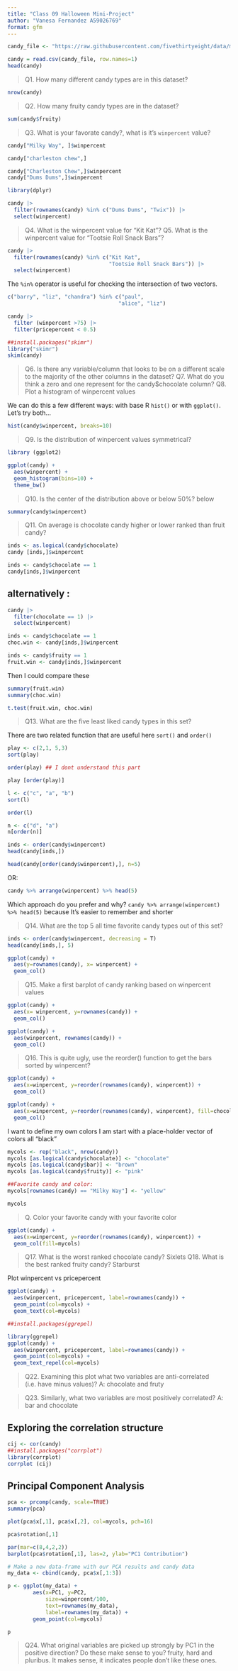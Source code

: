 ```yaml
---
title: "Class 09 Halloween Mini-Project"
author: "Vanesa Fernandez A59026769"
format: gfm
---
```


```r
candy_file <- "https://raw.githubusercontent.com/fivethirtyeight/data/master/candy-power-ranking/candy-data.csv"

candy = read.csv(candy_file, row.names=1)
head(candy)
```

>Q1. How many different candy types are in this dataset?

```r
nrow(candy)
```

>Q2. How many fruity candy types are in the dataset?

```r
sum(candy$fruity)
```

>Q3. What is your favorate candy?, what is it’s `winpercent` value?

```r
candy["Milky Way", ]$winpercent
```

```r
candy["charleston chew",]
```

```r
candy["Charleston Chew",]$winpercent
candy["Dums Dums",]$winpercent
```


```r
library(dplyr)

candy |>
  filter(rownames(candy) %in% c("Dums Dums", "Twix")) |>
  select(winpercent)
```

>Q4. What is the winpercent value for “Kit Kat”?
>Q5. What is the winpercent value for “Tootsie Roll Snack Bars”?

```r
candy |>
  filter(rownames(candy) %in% c("Kit Kat",
                                "Tootsie Roll Snack Bars")) |>
  select(winpercent)
```
The `%in%` operator is useful for checking the intersection of two vectors. 
```r
c("barry", "liz", "chandra") %in% c("paul", 
                                   "alice", "liz")
```
```r
candy |>
  filter (winpercent >75) |>
  filter(pricepercent < 0.5)
```

```r
##install.packages("skimr")
library("skimr")
skim(candy)
```

>Q6. Is there any variable/column that looks to be on a different scale to the majority of the other columns in the dataset?
>Q7. What do you think a zero and one represent for the candy$chocolate column?
> Q8. Plot a histogram of winpercent values

We can do this a few different ways: with base R `hist()` or with `ggplot()`. Let's try both...

```r
hist(candy$winpercent, breaks=10)
```
> Q9. Is the distribution of winpercent values symmetrical?

```r
library (ggplot2)

ggplot(candy) +
  aes(winpercent) +
  geom_histogram(bins=10) +
  theme_bw()
```

>Q10. Is the center of the distribution above or below 50%? below

```r
summary(candy$winpercent)
```
>Q11. On average is chocolate candy higher or lower ranked than fruit candy?

```r
inds <- as.logical(candy$chocolate)
candy [inds,]$winpercent
```

```r
inds <- candy$chocolate == 1
candy[inds,]$winpercent
```
## alternatively : 
```r
candy |>
  filter(chocolate == 1) |>
  select(winpercent)

```

```r
inds <- candy$chocolate == 1
choc.win <- candy[inds,]$winpercent

inds <- candy$fruity == 1
fruit.win <- candy[inds,]$winpercent
```

Then I could compare these
```r
summary(fruit.win)
summary(choc.win)
```


```r
t.test(fruit.win, choc.win)
```


>Q13. What are the five least liked candy types in this set?

There are two related function that are useful here `sort()` and `order()`
```r
play <- c(2,1, 5,3)
sort(play)
```

```r
order(play) ## I dont understand this part
```
```r
play [order(play)]
```

```r
l <- c("c", "a", "b")
sort(l)
```

```r
order(l)
```
```r
n <- c("d", "a")
n[order(n)]
```

```r
inds <- order(candy$winpercent)
head(candy[inds,])
```

```r
head(candy[order(candy$winpercent),], n=5)

```
OR: 
```r
candy %>% arrange(winpercent) %>% head(5)
```
Which approach do you prefer and why? `candy %>% arrange(winpercent) %>% head(5)` because It's easier to remember and shorter

> Q14. What are the top 5 all time favorite candy types out of this set?

```r
inds <- order(candy$winpercent, decreasing = T)
head(candy[inds,], 5)
```
```r
ggplot(candy) +
  aes(y=rownames(candy), x= winpercent) +
  geom_col()
```


>Q15. Make a first barplot of candy ranking based on winpercent values

```r
ggplot(candy) +
  aes(x= winpercent, y=rownames(candy)) +
  geom_col()
```


```r
ggplot(candy) +
  aes(winpercent, rownames(candy)) +
  geom_col()
```
>Q16. This is quite ugly, use the reorder() function to get the bars sorted by winpercent?

```r
ggplot(candy) +
  aes(x=winpercent, y=reorder(rownames(candy), winpercent)) +
  geom_col()
```

```r
ggplot(candy) +
  aes(x=winpercent, y=reorder(rownames(candy), winpercent), fill=chocolate) +
  geom_col()
```
I want to define my own colors
I am start with a place-holder vector of colors all "black"

```r
mycols <- rep("black", nrow(candy))
mycols [as.logical(candy$chocolate)] <- "chocolate"
mycols [as.logical(candy$bar)] <- "brown"
mycols [as.logical(candy$fruity)] <- "pink"

##Favorite candy and color:
mycols[rownames(candy) == "Milky Way"] <- "yellow"

mycols
```

> Q. Color your favorite candy with your favorite color

```r
ggplot(candy) +
  aes(x=winpercent, y=reorder(rownames(candy), winpercent)) +
  geom_col(fill=mycols)
```
>Q17. What is the worst ranked chocolate candy?
Sixlets
>Q18. What is the best ranked fruity candy?
Starburst

Plot winpercent vs pricepercent
```r
ggplot(candy) +
  aes(winpercent, pricepercent, label=rownames(candy)) +
  geom_point(col=mycols) +
  geom_text(col=mycols)
```
```r
##install.packages(ggrepel)

library(ggrepel)
ggplot(candy) +
  aes(winpercent, pricepercent, label=rownames(candy)) +
  geom_point(col=mycols) +
  geom_text_repel(col=mycols)
```

>Q22. Examining this plot what two variables are anti-correlated (i.e. have minus values)?
A: chocolate and fruty 

>Q23. Similarly, what two variables are most positively correlated?
A: bar and chocolate 

## Exploring the correlation structure
```r
cij <- cor(candy)
##install.packages("corrplot")
library(corrplot)
corrplot (cij)
```

## Principal Component Analysis 
```r
pca <- prcomp(candy, scale=TRUE)
summary(pca)
```

```r
plot(pca$x[,1], pca$x[,2], col=mycols, pch=16)
```

```r
pca$rotation[,1]
```

```r
par(mar=c(8,4,2,2))
barplot(pca$rotation[,1], las=2, ylab="PC1 Contribution")
```

```r
# Make a new data-frame with our PCA results and candy data
my_data <- cbind(candy, pca$x[,1:3])
```
```r
p <- ggplot(my_data) + 
        aes(x=PC1, y=PC2, 
            size=winpercent/100,  
            text=rownames(my_data),
            label=rownames(my_data)) +
        geom_point(col=mycols)

p
```

>Q24. What original variables are picked up strongly by PC1 in the positive direction? Do these make sense to you?
fruity, hard and pluribus. It makes sense, it indicates people don't like these ones. 


